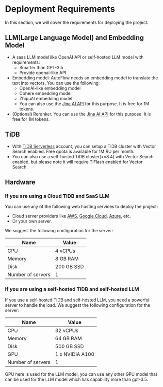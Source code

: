 # Deployment Requirements
In this section, we will cover the requirements for deploying the project.


## LLM(Large Language Model) and Embedding Model
* A saas LLM model like OpenAI API or self-hosted LLM model with requirements:
  * Smarter than GPT-3.5
  * Provide openai-like API
* Embedding model: AutoFlow needs an embedding model to translate the text into vectors. You can use the following:
  * OpenAI-like embedding model
  * Cohere embedding model
  * ZhipuAI embedding model
  * You can also use the [Jina AI API](https://jina.ai/) for this purpose. It is free for 1M tokens.
* (Optional) Reranker. You can use the [Jina AI API](https://jina.ai/) for this purpose. It is free for 1M tokens.


## TiDB
* With [TiDB Serverless](https://pingcap.com/ai) account, you can setup a TiDB cluster with Vector Search enabled. Free quota is available for 1M RU per month.
* You can also use a self-hosted TiDB cluster(>v8.4) with Vector Search enabled, but please note it will require TiFlash enabled for Vector Search.


## Hardware

### If you are using a Cloud TiDB and SaaS LLM
You can use any of the following web hosting services to deploy the project:
* Cloud server providers like [AWS](https://aws.amazon.com/), [Google Cloud](https://cloud.google.com/), [Azure](https://azure.microsoft.com/), etc.
* Or your own server.

We suggest the following configuration for the server:

| Name                 | Value            |
|----------------------|------------------|
| CPU                  | 4 vCPUs          |
| Memory               | 8 GB RAM         |
| Disk                 | 200 GB SSD       |
| Number of servers    | 1                |


### If you are using a self-hosted TiDB and self-hosted LLM
If you use a self-hosted TiDB and self-hosted LLM, you need a powerful server to handle the load. We suggest the following configuration for the server:

| Name                 | Value            |
|----------------------|------------------|
| CPU                  | 32 vCPUs         |
| Memory               | 64 GB RAM        |
| Disk                 | 500 GB SSD       |
| GPU                  | 1 x NVIDIA A100  |
| Number of servers    | 1                |

GPU here is used for the LLM model, you can use any other GPU model that can be used for the LLM model which has capability more than gpt-3.5.